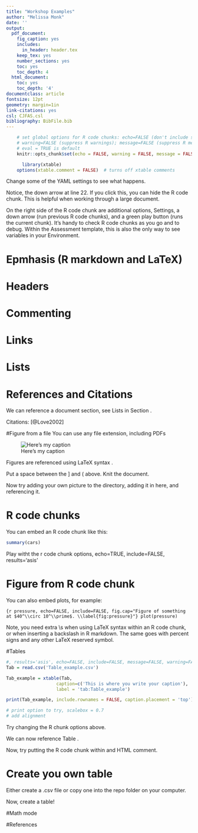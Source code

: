 ```yaml
---
title: "Workshop Examples"
author: "Melissa Monk"
date: ''
output:
  pdf_document:
    fig_caption: yes
    includes:
      in_header: header.tex
    keep_tex: yes
    number_sections: yes
    toc: yes
    toc_depth: 4
  html_document:
    toc: yes
    toc_depth: '4'
documentclass: article
fontsize: 12pt
geometry: margin=1in
link-citations: yes
csl: CJFAS.csl
bibliography: BibFile.bib
---
```


```r
    # set global options for R code chunks: echo=FALSE (don't include source code); 
    # warning=FALSE (suppress R warnings); message=FALSE (suppress R messages)
    # eval = TRUE is default
    knitr::opts_chunk$set(echo = FALSE, warning = FALSE, message = FALSE)

      library(xtable)
    options(xtable.comment = FALSE)  # turns off xtable comments
```

Change some of the YAML settings to see what happens.

Notice, the down arrow at line 22.  If you click this, you can hide the R code chunk.  This is helpful when working through a large document.

On the right side of the R code chunk are additional options, Settings, a down arrow (run previous R code chunks), and a green play button (runs the current chunk).  It's handy to check R code chunks as you go and to debug.  Within the Assessment template, this is also the only way to see variables in your Environment. 



# Epmhasis (R markdown and LaTeX)




# Headers




# Commenting




# Links




# Lists
<!--
R Markdown are finicky with spacing...
* Item 1
* Item 2
    + Item 2a
    + Item 2b


 * Item 1
 * Item 2
    + Item 2a
    + Item 2b

-->

<!--
Bulleted list
\begin{itemize}[noitemsep,nolistsep,topsep=0pt]

\item \href{https://git-scm.com/book/en/v2/Getting-Started-Installing-Git}{Git}

\item \href{https://cran.r-project.org/bin/windows/base/}{R}

\end{itemize}
-->


<!--
Numbered list
\begin{enumerate}[noitemsep,nolistsep,topsep=0pt]

\item \href{https://git-scm.com/book/en/v2/Getting-Started-Installing-Git}{Git}

\item \href{https://cran.r-project.org/bin/windows/base/}{R} 

\end{enumerate}
-->

# References and Citations

We can reference a document section, see Lists in Section \ref{lists}.

Citations: [@Love2002]


#Figure from a file
You can use any file extension, including PDFs

![Here's my caption \label{fig:fig_example}](RMarkdownFLow.png)

Figures are referenced using LaTeX syntax \ref{fig:fig_example}.

Put a space between the ] and ( above. Knit the document.  


Now try adding your own picture to the directory, adding it in here, and referencing it.



# R code chunks

You can embed an R code chunk like this:

```r
summary(cars)
```


Play witht the r code chunk options, echo=TRUE, include=FALSE, results='asis'





# Figure from R code chunk

You can also embed plots, for example:

```{r pressure, echo=FALSE, include=FALSE, fig.cap="Figure of something  at $40^\\circ 10^\\prime$. \\label{fig:pressure}"}
plot(pressure)
```

Note, you need extra \\s when using LaTeX syntax within an R code chunk, or when inserting a backslash in R markdown.  The same goes with percent signs and any other LaTeX reserved symbol.



<!--
We can now reference Figure \ref{fig:pressure}.  Note where this text ends up.

Note that the `echo = FALSE` parameter was added to the code chunk to prevent printing of the R code that generated the plot.

-->


#Tables

```r
#, results='asis', echo=FALSE, include=FALSE, message=FALSE, warning=FALSE
Tab = read.csv('Table_example.csv')

Tab_example = xtable(Tab, 
                   caption=c('This is where you write your caption'),
                   label = 'tab:Table_example')

print(Tab_example, include.rownames = FALSE, caption.placement = 'top')

# print option to try, scalebox = 0.7
# add alignment


```



Try changing the R chunk options above. 

We can now reference Table \ref{tab:Table_example}.

Now, try putting the R code chunk within and HTML comment.



# Create you own table
Either create a .csv file or copy one into the repo folder on your computer.

Now, create a table!




#Math mode
 <!--
You can use LaTeX math mode both inline and for inserting equations. It's handy for using inline math mode for management measure and lat/long.

Inline looks like this:  $SPR_{40\%}$  
*Note the % sign has a \ when used in math mode, but not in R markdown text.

To get degrees and minutes type: $40^\circ 10^\prime$   

-->

#References

